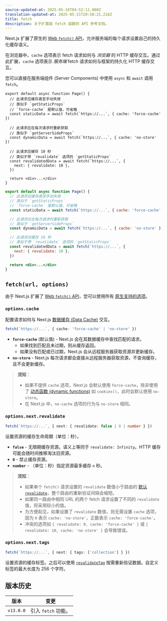 ```yaml
---
source-updated-at: 2025-05-16T04:52:11.000Z
translation-updated-at: 2025-05-21T20:58:21.216Z
title: fetch
description: 关于扩展版 fetch 函数的 API 参考文档。
---
```


Next.js 扩展了原生的 [Web `fetch()` API](https://developer.mozilla.org/docs/Web/API/Fetch_API)，允许服务端的每个请求设置自己的持久化缓存语义。

在浏览器中，`cache` 选项表示 fetch 请求如何与 _浏览器_ 的 HTTP 缓存交互。通过此扩展，`cache` 选项表示 _服务端_ fetch 请求如何与框架的持久化 HTTP 缓存交互。

您可以直接在服务端组件 (Server Components) 中使用 `async` 和 `await` 调用 `fetch`。

```tsx filename="app/page.tsx" switcher
export default async function Page() {
  // 此请求应缓存直至手动失效
  // 类似于 `getStaticProps`
  // `force-cache` 是默认值，可省略
  const staticData = await fetch(`https://...`, { cache: 'force-cache' })

  // 此请求应在每次请求时重新获取
  // 类似于 `getServerSideProps`
  const dynamicData = await fetch(`https://...`, { cache: 'no-store' })

  // 此请求应缓存 10 秒
  // 类似于带 `revalidate` 选项的 `getStaticProps`
  const revalidatedData = await fetch(`https://...`, {
    next: { revalidate: 10 },
  })

  return <div>...</div>
}
```

```jsx filename="app/page.js" switcher
export default async function Page() {
  // 此请求应缓存直至手动失效
  // 类似于 `getStaticProps`
  // `force-cache` 是默认值，可省略
  const staticData = await fetch(`https://...`, { cache: 'force-cache' })

  // 此请求应在每次请求时重新获取
  // 类似于 `getServerSideProps`
  const dynamicData = await fetch(`https://...`, { cache: 'no-store' })

  // 此请求应缓存 10 秒
  // 类似于带 `revalidate` 选项的 `getStaticProps`
  const revalidatedData = await fetch(`https://...`, {
    next: { revalidate: 10 },
  })

  return <div>...</div>
}
```

## `fetch(url, options)`

由于 Next.js 扩展了 [Web `fetch()` API](https://developer.mozilla.org/docs/Web/API/Fetch_API)，您可以使用所有 [原生支持的选项](https://developer.mozilla.org/docs/Web/API/fetch#parameters)。

### `options.cache`

配置请求如何与 Next.js [数据缓存 (Data Cache)](/docs/app/building-your-application/caching#data-cache) 交互。

```ts
fetch(`https://...`, { cache: 'force-cache' | 'no-store' })
```

- **`force-cache`** (默认值) - Next.js 会在其数据缓存中查找匹配的请求。
  - 如果找到匹配且未过期，则从缓存返回。
  - 如果没有匹配或已过期，Next.js 会从远程服务器获取资源并更新缓存。
- **`no-store`** - Next.js 每次请求都会直接从远程服务器获取资源，不查询缓存，且不会更新缓存。

> **须知**：
>
> - 如果不提供 `cache` 选项，Next.js 会默认使用 `force-cache`，除非使用了 [动态函数 (dynamic functions)](/docs/app/building-your-application/rendering/server-components#server-rendering-strategies#dynamic-functions) 如 `cookies()`，此时会默认使用 `no-store`。
> - 在 Next.js 中，`no-cache` 选项的行为与 `no-store` 相同。

### `options.next.revalidate`

```ts
fetch(`https://...`, { next: { revalidate: false | 0 | number } })
```

设置资源的缓存生命周期（单位：秒）。

- **`false`** - 无限期缓存资源。语义上等同于 `revalidate: Infinity`。HTTP 缓存可能会随时间推移淘汰旧资源。
- **`0`** - 禁止缓存资源。
- **`number`** - （单位：秒）指定资源最多缓存 `n` 秒。

> **须知**：
>
> - 如果单个 `fetch()` 请求设置的 `revalidate` 数值小于路由的 [默认 `revalidate`](/docs/app/api-reference/file-conventions/route-segment-config#revalidate)，整个路由的重新验证间隔会缩短。
> - 如果同一路由中相同 URL 的两个 fetch 请求设置了不同的 `revalidate` 值，将采用较小的值。
> - 为方便起见，如果设置了 `revalidate` 数值，则无需设置 `cache` 选项，因为 `0` 表示 `cache: 'no-store'`，正数表示 `cache: 'force-cache'`。
> - 冲突的选项如 `{ revalidate: 0, cache: 'force-cache' }` 或 `{ revalidate: 10, cache: 'no-store' }` 会导致错误。

### `options.next.tags`

```ts
fetch(`https://...`, { next: { tags: ['collection'] } })
```

设置资源的缓存标签。之后可以使用 [`revalidateTag`](https://nextjs.org/docs/app/api-reference/functions/revalidateTag) 按需重新验证数据。自定义标签的最大长度为 256 个字符。

## 版本历史

| 版本      | 变更                |
| --------- | ------------------- |
| `v13.0.0` | 引入 `fetch` 功能。 |